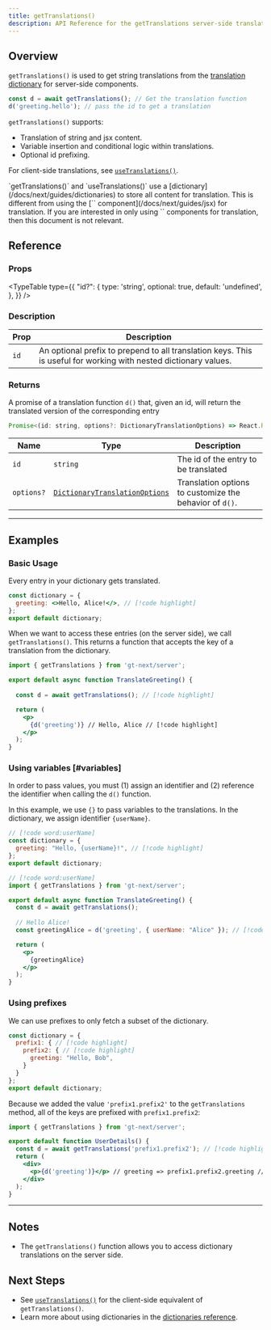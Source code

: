 ```yaml
---
title: getTranslations()
description: API Reference for the getTranslations server-side translation function
---
```


## Overview

`getTranslations()` is used to get string translations from the [translation dictionary](/docs/next/guides/dictionaries) for server-side components.

```jsx
const d = await getTranslations(); // Get the translation function
d('greeting.hello'); // pass the id to get a translation
```

`getTranslations()` supports:
  * Translation of string and jsx content.
  * Variable insertion and conditional logic within translations.
  * Optional id prefixing.

For client-side translations, see [`useTranslations()`](/docs/next/api/dictionary/useTranslations).

<Callout>
  `getTranslations()` and `useTranslations()` use a [dictionary](/docs/next/guides/dictionaries) to store all content for translation.
  This is different from using the [`<T>` component](/docs/next/guides/jsx) for translation.
  If you are interested in only using `<T>` components for translation, then this document is not relevant.
</Callout>

## Reference

### Props

<TypeTable
  type={{
    "id?": {
        type: 'string',
        optional: true,
        default: 'undefined',
    },
  }}
/>

### Description
| Prop | Description |
| ---- | ----------- |
| `id` | An optional prefix to prepend to all translation keys. This is useful for working with nested dictionary values. |


### Returns

A promise of a translation function `d()` that, given an id, will return the translated version of the corresponding entry

```jsx
Promise<(id: string, options?: DictionaryTranslationOptions) => React.ReactNode>
```

| Name                  | Type | Description                                                                 |
|-----------------------|--|-----------------------------------------------------------------------------|
| `id`             | `string` | The id of the entry to be translated                                     |
| `options?`            | [`DictionaryTranslationOptions`](/docs/react/api/types/DictionaryTranslationOptions) | Translation options to customize the behavior of `d()`. |


---

## Examples

### Basic Usage
Every entry in your dictionary gets translated.

```jsx title="dictionary.jsx" copy
const dictionary = {
  greeting: <>Hello, Alice!</>, // [!code highlight]
};
export default dictionary;
```

When we want to access these entries (on the server side), we call `getTranslations()`.
This returns a function that accepts the key of a translation from the dictionary.

```jsx title="TranslateGreeting.jsx" copy
import { getTranslations } from 'gt-next/server';

export default async function TranslateGreeting() {
  
  const d = await getTranslations(); // [!code highlight]

  return (
    <p>
      {d('greeting')} // Hello, Alice // [!code highlight]
    </p>
  );
}
```

### Using variables [#variables]
In order to pass values, you must (1) assign an identifier and (2) reference the identifier when calling the `d()` function.

In this example, we use `{}` to pass variables to the translations.
In the dictionary, we assign identifier `{userName}`.


```jsx title="dictionary.jsx" copy
// [!code word:userName]
const dictionary = {
  greeting: "Hello, {userName}!", // [!code highlight]
};
export default dictionary;
```

```jsx title="TranslateGreeting.jsx" copy
// [!code word:userName]
import { getTranslations } from 'gt-next/server';

export default async function TranslateGreeting() {
  const d = await getTranslations();
  
  // Hello Alice!
  const greetingAlice = d('greeting', { userName: "Alice" }); // [!code highlight]

  return (
    <p>
      {greetingAlice}
    </p>
  );
}
```

### Using prefixes
We can use prefixes to only fetch a subset of the dictionary.
```jsx  title="dictionary.jsx" copy
const dictionary = {
  prefix1: { // [!code highlight]
    prefix2: { // [!code highlight]
      greeting: "Hello, Bob",
    }
  }
};
export default dictionary;
```
Because we added the value `'prefix1.prefix2'` to the `getTranslations` method, all of the keys are prefixed with `prefix1.prefix2`:
```jsx title="UserDetails.jsx" copy
import { getTranslations } from 'gt-next/server';

export default function UserDetails() {
  const d = await getTranslations('prefix1.prefix2'); // [!code highlight]
  return (
    <div>
      <p>{d('greeting')}</p> // greeting => prefix1.prefix2.greeting // [!code highlight]
    </div>
  );
}
```
---

## Notes
 * The `getTranslations()` function allows you to access dictionary translations on the server side.

## Next Steps
 * See [`useTranslations()`](/docs/next/api/dictionary/useTranslations) for the client-side equivalent of `getTranslations()`.
 * Learn more about using dictionaries in the [dictionaries reference](/docs/next/guides/dictionaries).
